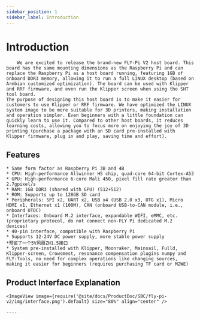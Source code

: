 ```yaml
---
sidebar_position: 1
sidebar_label: Introduction
---
```



# Introduction

        We are excited to release the brand-new FLY-Pi V2 host board. This board has the same mounting dimensions as the Raspberry Pi and can replace the Raspberry Pi as a host board running, featuring 1GB of onboard DDR3 memory, allowing it to run a full LINUX desktop (based on Armbian customized optimization). The board can be used with Klipper and RRF firmware, and even run the Klipper screen when using the SHT tool board.
    The purpose of designing this host board is to make it easier for customers to use Klipper or RRF firmware. We have optimized the LINUX system image to be more suitable for 3D printers, making installation and operation simpler. Even beginners with a little foundation can quickly learn to use it. Compared to other host boards, it reduces learning costs, allowing you to focus more on enjoying the joy of 3D printing (purchase a package with an SD card pre-installed with Klipper firmware, plug in and play, saving time and effort).

## Features

    * Same form factor as Raspberry Pi 3B and 4B
    * CPU: High-performance Allwinner H5 chip, quad-core 64-bit Cortex-A53
    * GPU: High-performance 6-core Mali 450, pixel fill rate greater than 2.7gpixel/s
    * RAM: 1GB DDR3 (shared with GPU) (512+512)
    * ROM: Supports up to 128GB SD card
    * Peripherals: SPI x2, UART x2, USB x4 (USB 2.0 x3, OTG x1), Micro HDMI x1, Ethernet x1 (100M), CAN (onboard USB-to-CAN module, i.e., onboard UTOC)
    * Interfaces: Onboard M.2 interface, expandable WIFI, eMMC, etc. (proprietary protocol, do not connect non-FLY Pi dedicated M.2 devices)
    * 40-pin interface, compatible with Raspberry Pi
    * Supports 12-24V DC power supply, more stable power supply
    *预留了一个5V风扇ZH1.5接口
    * System pre-installed with Klipper, Moonraker, Mainsail, Fulld, Klipper-screen, Crowsmest, resonance compensation plugins numpy and FLY-Tools, no need for complex operations like changing sources, making it easier for beginners (requires purchasing TF card or M2WE)

## Product Interface Explanation

    <ImageView image={require('@site/docs/ProductDoc/SBC/fly-pi-v2/img/interface.png').default} size="80%" align="center" />

    ----